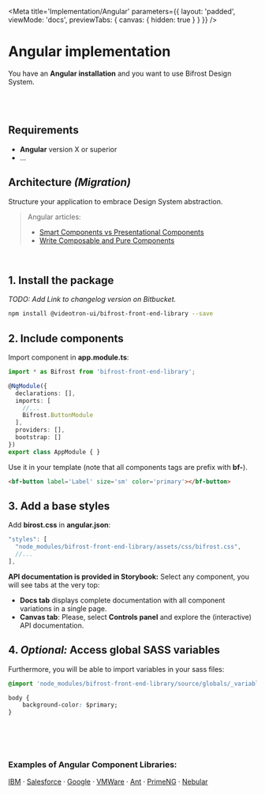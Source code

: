 
<Meta
    title='Implementation/Angular'
    parameters={{
        layout: 'padded',
        viewMode: 'docs',
        previewTabs: { canvas: { hidden: true } }
    }}
/>

# Angular implementation
You have an **Angular installation** and you want to use Bifrost Design System.

<br/><br/>

## Requirements
- **Angular** version X or superior
- ...

## Architecture _(Migration)_
Structure your application to embrace Design System abstraction.
> Angular articles:
> - [Smart Components vs Presentational Components](https://blog.angular-university.io/angular-2-smart-components-vs-presentation-components-whats-the-difference-when-to-use-each-and-why/)
> - [Write Composable and Pure Components](https://medium.com/@jtomaszewski/how-to-write-good-composable-and-pure-components-in-angular-2-1756945c0f5b)

<br/>

## 1. Install the package
_TODO: Add Link to changelog version on Bitbucket._
```bash
npm install @videotron-ui/bifrost-front-end-library --save
```


## 2. Include components
Import component in **app.module.ts**:

```ts
import * as Bifrost from 'bifrost-front-end-library';

@NgModule({
  declarations: [],
  imports: [
    //...
    Bifrost.ButtonModule
  ],
  providers: [],
  bootstrap: []
})
export class AppModule { }
```

Use it in your template (note that all components tags are prefix with **bf-**).
```html
<bf-button label='Label' size='sm' color='primary'></bf-button>
```

## 3. Add a base styles
Add **birost.css** in **angular.json**:
```ts
"styles": [
  "node_modules/bifrost-front-end-library/assets/css/bifrost.css",
  //...
],
```

**API documentation is provided in Storybook:**
Select any component, you will see tabs at the very top:
- **Docs tab** displays complete documentation with all component variations in a single page.
- **Canvas tab**: Please, select **Controls panel** and explore the (interactive) API documentation.

## 4. _Optional:_ Access global SASS variables
Furthermore, you will be able to import variables in your sass files:
```css
@import 'node_modules/bifrost-front-end-library/source/globals/_variables.scss'

body {
    background-color: $primary;
}
```

<br/><br/><br/>

### Examples of Angular Component Libraries:
[IBM](https://angular.carbondesignsystem.com/?path=/story/components-skeleton--skeleton-placeholder)
· [Salesforce](http://ng-lightning.github.io/ng-lightning/#/get-started)
· [Google](https://material.angular.io/)
· [VMWare](https://clarity.design/documentation/get-started)
· [Ant](https://ng.ant.design/docs/introduce/en)
· [PrimeNG]( https://www.primefaces.org/primeng/)
· [Nebular](https://akveo.github.io/nebular/)